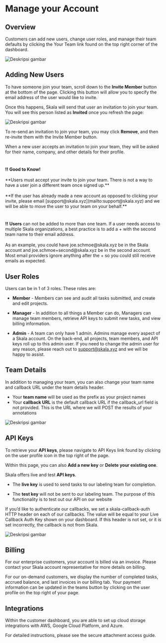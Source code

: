 # Manage your Account

## Overview

Customers can add new users, change user roles, and manage their team defaults by clicking the Your Team link found on the top right corner of the dashboard.

![Deskripsi gambar](/img/pro-dashboard-1.webp)

## Adding New Users

To have someone join your team, scroll down to the **Invite Member** button at the bottom of the page. Clicking this button will allow you to specify the email address of the user would like to invite.

Once this happens, Skala will send that user an invitation to join your team. You will see this person listed as **Invited** once you refresh the page:

![Deskripsi gambar](/img/pro-dashboard-3.webp)

To re-send an invitation to join your team, you may click **Remove**, and then re-invite them with the Invite Member button.

When a new user accepts an invitation to join your team, they will be asked for their name, company, and other details for their profile.

#

<div style={{ 
  border: "1px solid #388E3C", 
  padding: "5px", 
  borderRadius: "8px", 
  backgroundColor: "rgba(56, 142, 60, 0.0.5)", 
  color: "#2C6B2F", 
  fontFamily: "Courier, halfspace", 
  fontSize: "0.7rem", 
  lineHeight: "1.6"
}}>
  <strong style={{ color: "#66BB6A" }}>‼️</strong> <strong>Good to Know!</strong><br /><br />
  **Users must accept your invite to join your team. There is not a way to have a user join a different team once signed up.**<br /><br />
  **If the user has already made a new account as opposed to clicking your invite, please email [support@skala.xyz](mailto:support@skala.xyz) and we will be able to move the user to your team on your behalf.**

</div>

#

<div
  style={{
    border: "1px solid #FF9800",
    padding: "5px",
    borderRadius: "8px",
    backgroundColor: "rgba(255, 152, 0, 0.05)",
    color: "#FF5722",
    fontFamily: "Courier, halfspace",
    fontSize: "0.7rem",
    lineHeight: "1.6",
  }}
>
  <strong style={{ color: "#FF7043" }}>‼️</strong> <strong>Users</strong> can
  not be added to more than one team. If a user needs access to multiple Skala
  organizations, a best practice is to add a + with the second team name to
  their email address.
  <br />
  <br />
  As an example, you could have joe.schmoe@skala.xyz be in the Skala account and
  joe.schmoe+second@skala.xyz be in the second account. Most email providers ignore
  anything after the + so you could still receive emails as expected.
</div>

## User Roles

Users can be in 1 of 3 roles. These roles are:

- **Member** - Members can see and audit all tasks submitted, and create and edit projects.

- **Manager** - In addition to all things a Member can do, Managers can manage team members, retrieve API keys to submit new tasks, and view billing information.

- **Admin** - A team can only have 1 admin. Admins manage every aspect of a Skala account. On the back-end, all projects, team members, and API keys roll up to this admin user. If you need to change the admin user for any reason, please reach out to support@skala.xyz and we will be happy to assist.

## Team Details

In addition to managing your team, you can also change your team name and callback URL under the team details header.

- Your **team name** will be used as the prefix as your project names
- Your **callback URL** is the default callback URL if the callback_url field is not provided. This is the URL where we will POST the results of your annotations

![Deskripsi gambar](/img/pro-dashboard-5.webp)

## API Keys

To retrieve your **API keys**, please navigate to API Keys link found by clicking on the user profile icon in the top right of the page.

Within this page, you can also **Add a new key** or **Delete your existing one**.

Skala offers live and test **API keys**.

- The **live key** is used to send tasks to our labeling team for completion.

- The **test key** will not be sent to our labeling team. The purpose of this functionality is to test out our API on our website

If you’d like to authenticate our callbacks, we set a skala-callback-auth HTTP header on each of our callbacks. The value will be equal to your Live Callback Auth Key shown on your dashboard. If this header is not set, or it is set incorrectly, the callback is not from Skala.

![Deskripsi gambar](/img/pro-dashboard-api.webp)

## Billing

For our enterprise customers, your account is billed via an invoice. Please contact your Skala account representative for more details on billing.

For our on-demand customers, we display the number of completed tasks, accrued balance, and last invoices in our billing tab. Your payment information can be updated in the teams button by clicking on the user profile on the top right of your page.

## Integrations

Within the customer dashboard, you are able to set up cloud storage integrations with AWS, Google Cloud Platform, and Azure.

For detailed instructions, please see the secure attachment access guide.

